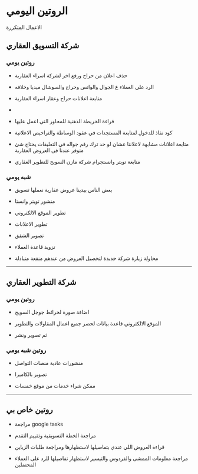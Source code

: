 # الروتين اليومي

الاعمال المتكررة

## شركة التسويق العقاري

### روتين يومي

- حذف اعلان من حراج ورفع اخر لشركة اسراء العقارية

- الرد على العملاء ع الجوال والواتس وحراج والسوشال ميديا وخلافه

- متابعة اعلانات حراج وعقار اسراء العقارية

- 

- قراءة الخريطة الذهنية للمحاور التي اعمل عليها

- كود نفاذ للدخول لمتابعة المستجدات في عقود الوساطة والتراخيص الاعلانية


- متابعة اعلانات مشابهة لاعلاننا عشان لو حد ترك رقم جواله في التعليقات يحتاج شئ متوفر عندنا في العروض العقارية

- متابعة تويتر وانستجرام شركة مازن السويح للتطوير العقاري



### شبه يومي

- بعض الناس بيدينا عروض عقارية نعملها تسويق


- منشور تويتر وانستا

- تطوير الموقع الالكتروني 

- تطوير الاعلانات

- تصوير الشقق 

- تزويد قاعدة العملاء

- محاولة زيارة شركة جديدة لتحصيل العروض من عندهم منفعة متبادلة

---

## شركة التطوير العقاري

### روتين يومي

- اضافة صورة لخرائط جوجل السويح 

- الموقع الالكتروني قاعدة بيانات لحصر جميع اعمال المقاولات والتطوير

- ثم تصوير ونشر


### روتين شبه يومي

- منشورات عادية منصات التواصل

- تصوير بالكاميرا 

- ممكن شراء خدمات من موقع خمسات

---

## روتين خاص بي

- مراجعة google tasks

- مراجعة الخطة التسويقية وتقييم التقدم

- قراءة العروض اللي عندي بتفاصيلها لاستظهارها ومراجعة طلبات الزباين

- مراجعة معلومات الممشى والفردوس والتيسير لاستظهار تفاصيلها للرد على العملاء المحتملين












